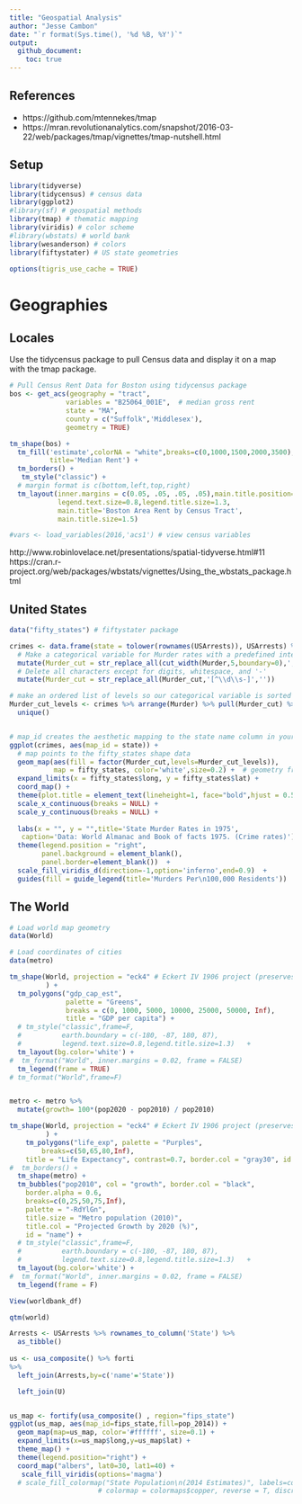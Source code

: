 ---
title: "Geospatial Analysis"
author: "Jesse Cambon"
date: "`r format(Sys.time(), '%d %B, %Y')`"
output:
  github_document:
    toc: true
---

## References
* https://github.com/mtennekes/tmap
* https://mran.revolutionanalytics.com/snapshot/2016-03-22/web/packages/tmap/vignettes/tmap-nutshell.html

## Setup

```{r,warning=F,message=F}
library(tidyverse)
library(tidycensus) # census data
library(ggplot2)
#library(sf) # geospatial methods
library(tmap) # thematic mapping
library(viridis) # color scheme
#library(wbstats) # world bank
library(wesanderson) # colors
library(fiftystater) # US state geometries

options(tigris_use_cache = TRUE)

```

# Geographies

## Locales 

Use the tidycensus package to pull Census data and display it on a map with the tmap package.
```{r locale,warning=F,message=F}
# Pull Census Rent Data for Boston using tidycensus package
bos <- get_acs(geography = "tract", 
              variables = "B25064_001E",  # median gross rent
              state = "MA", 
              county = c("Suffolk",'Middlesex'), 
              geometry = TRUE)

tm_shape(bos) +
  tm_fill('estimate',colorNA = "white",breaks=c(0,1000,1500,2000,3500),
          title='Median Rent') +
  tm_borders() +
   tm_style("classic") +
  # margin format is c(bottom,left,top,right)
  tm_layout(inner.margins = c(0.05, .05, .05, .05),main.title.position='center',legend.position=c('left','bottom'),
            legend.text.size=0.8,legend.title.size=1.3,
            main.title='Boston Area Rent by Census Tract',
            main.title.size=1.5) 

#vars <- load_variables(2016,'acs1') # view census variables
```
    
http://www.robinlovelace.net/presentations/spatial-tidyverse.html#11
https://cran.r-project.org/web/packages/wbstats/vignettes/Using_the_wbstats_package.html

## United States

```{r}

data("fifty_states") # fiftystater package

crimes <- data.frame(state = tolower(rownames(USArrests)), USArrests) %>%
  # Make a categorical variable for Murder rates with a predefined interval
  mutate(Murder_cut = str_replace_all(cut_width(Murder,5,boundary=0),',',' - ')) %>%
  # Delete all characters except for digits, whitespace, and '-'
  mutate(Murder_cut = str_replace_all(Murder_cut,'[^\\d\\s-]',''))

# make an ordered list of levels so our categorical variable is sorted properly
Murder_cut_levels <- crimes %>% arrange(Murder) %>% pull(Murder_cut) %>%
  unique()


# map_id creates the aesthetic mapping to the state name column in your data
ggplot(crimes, aes(map_id = state)) + 
  # map points to the fifty_states shape data
  geom_map(aes(fill = factor(Murder_cut,levels=Murder_cut_levels)), 
           map = fifty_states, color='white',size=0.2) +  # geometry from fiftystater package
  expand_limits(x = fifty_states$long, y = fifty_states$lat) +
  coord_map() +
  theme(plot.title = element_text(lineheight=1, face="bold",hjust = 0.5)) + 
  scale_x_continuous(breaks = NULL) + 
  scale_y_continuous(breaks = NULL) +
  
  labs(x = "", y = "",title='State Murder Rates in 1975',
   caption='Data: World Almanac and Book of facts 1975. (Crime rates)') +
  theme(legend.position = "right", 
        panel.background = element_blank(),
        panel.border=element_blank())  +
  scale_fill_viridis_d(direction=-1,option='inferno',end=0.9)  +
  guides(fill = guide_legend(title='Murders Per\n100,000 Residents'))

```

## The World

```{r}
# Load world map geometry
data(World)

# Load coordinates of cities
data(metro) 

tm_shape(World, projection = "eck4" # Eckert IV 1906 project (preserves area)
         ) +
  tm_polygons("gdp_cap_est",
              palette = "Greens",
              breaks = c(0, 1000, 5000, 10000, 25000, 50000, Inf),
              title = "GDP per capita") +
  # tm_style("classic",frame=F,
  #          earth.boundary = c(-180, -87, 180, 87),
  #          legend.text.size=0.8,legend.title.size=1.3)   +
  tm_layout(bg.color='white') +
#  tm_format("World", inner.margins = 0.02, frame = FALSE) 
  tm_legend(frame = TRUE) 
# tm_format("World",frame=F) 


metro <- metro %>%
  mutate(growth= 100*(pop2020 - pop2010) / pop2010)

tm_shape(World, projection = "eck4" # Eckert IV 1906 project (preserves area)
         ) +
    tm_polygons("life_exp", palette = "Purples", 
        breaks=c(50,65,80,Inf),
    title = "Life Expectancy", contrast=0.7, border.col = "gray30", id = "name") +
#  tm_borders() +
  tm_shape(metro) +
  tm_bubbles("pop2010", col = "growth", border.col = "black", 
    border.alpha = 0.6,
    breaks=c(0,25,50,75,Inf),
    palette = "-RdYlGn",
    title.size = "Metro population (2010)", 
    title.col = "Projected Growth by 2020 (%)",
    id = "name") +
  # tm_style("classic",frame=F,
  #          earth.boundary = c(-180, -87, 180, 87),
  #          legend.text.size=0.8,legend.title.size=1.3)   +
  tm_layout(bg.color='white') +
#  tm_format("World", inner.margins = 0.02, frame = FALSE) 
  tm_legend(frame = F) 

```


```{r,include=F,eval=F}


View(worldbank_df)

qtm(world)

Arrests <- USArrests %>% rownames_to_column('State') %>%
  as_tibble()
  
us <- usa_composite() %>% forti
%>% 
  left_join(Arrests,by=c('name'='State')) 

  left_join(U)


us_map <- fortify(usa_composite() , region="fips_state")
ggplot(us_map, aes(map_id=fips_state,fill=pop_2014)) +
  geom_map(map=us_map, color='#ffffff', size=0.1) + 
  expand_limits(x=us_map$long,y=us_map$lat) +
  theme_map() +  
  theme(legend.position="right") +
  coord_map("albers", lat0=30, lat1=40) +
   scale_fill_viridis(options='magma')
  # scale_fill_colormap("State Population\n(2014 Estimates)", labels=comma,
                      # colormap = colormaps$copper, reverse = T, discrete = F)
```



